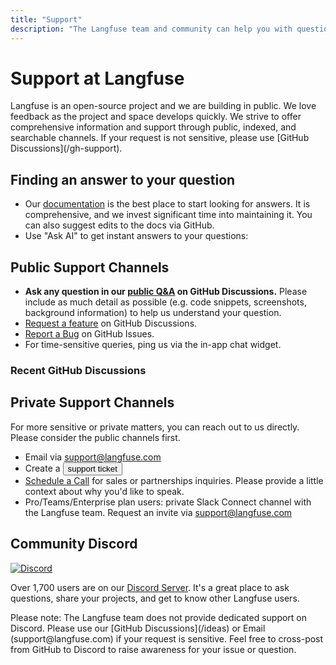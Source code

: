 ```yaml
---
title: "Support"
description: "The Langfuse team and community can help you with questions and issues."
---
```


# Support at Langfuse

<Callout type="info">
  Langfuse is an open-source project and we are building in public. We love
  feedback as the project and space develops quickly. We strive to offer
  comprehensive information and support through public, indexed, and searchable
  channels. If your request is not sensitive, please use [GitHub
  Discussions](/gh-support).
</Callout>

## Finding an answer to your question

- Our [documentation](/docs) is the best place to start looking for answers. It is comprehensive, and we invest significant time into maintaining it. You can also suggest edits to the docs via GitHub.
- Use "Ask AI" to get instant answers to your questions:


<div className="h-5" />
<InkeepEmbeddedChat />

## Public Support Channels

- **Ask any question in our [public Q&A](/gh-support) on GitHub Discussions.** Please include as much detail as possible (e.g. code snippets, screenshots, background information) to help us understand your question.
- [Request a feature](/ideas) on GitHub Discussions.
- [Report a Bug](/issues) on GitHub Issues.
- For time-sensitive queries, ping us via the in-app chat widget.

### Recent GitHub Discussions


<GhDiscussionsPreview defaultSort="recent" />

## Private Support Channels


For more sensitive or private matters, you can reach out to us directly. Please consider the public channels first.

- Email via support@langfuse.com
- Create a <button onClick={showChat} className="nextra-focus _text-primary-600 _underline hover:_no-underline _decoration-from-font [text-underline-position:from-font] cursor-pointer">support ticket</button>
- [Schedule a Call](/talk-to-us) for sales or partnerships inquiries. Please provide a little context about why you'd like to speak.
- Pro/Teams/Enterprise plan users: private Slack Connect channel with the Langfuse team. Request an invite via support@langfuse.com

## Community Discord

[![Discord](https://img.shields.io/discord/1111061815649124414?style=flat&logo=discord&logoColor=white)](/discord)

Over 1,700 users are on our [Discord Server](/discord). It's a great place to ask questions, share your projects, and get to know other Langfuse users.

<Callout type="info">
  Please note: The Langfuse team does not provide dedicated support on Discord.
  Please use our [GitHub Discussions](/ideas) or Email (support@langfuse.com) if
  your request is sensitive. Feel free to cross-post from GitHub to Discord to
  raise awareness for your issue or question.
</Callout>
